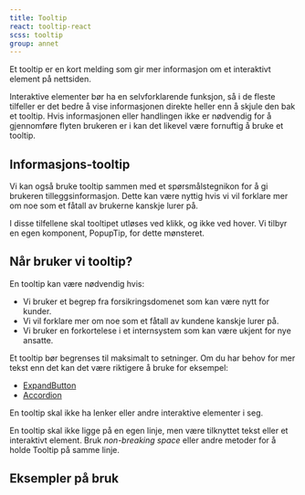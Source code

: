 ```yaml
---
title: Tooltip
react: tooltip-react
scss: tooltip
group: annet
---
```



<Ingress>Et tooltip er en kort melding som gir mer informasjon om et interaktivt element på nettsiden.</Ingress>

Interaktive elementer bør ha en selvforklarende funksjon, så i de fleste tilfeller er det bedre å vise
informasjonen direkte heller enn å skjule den bak et tooltip. Hvis informasjonen eller handlingen ikke
er nødvendig for å gjennomføre flyten brukeren er i kan det likevel være fornuftig å bruke et tooltip.

<ComponentExample
    title="Tooltip"
    component={TooltipExample}
    codeExample={tooltipExampleCode}
    knobs={tooltipExampleKnobs}
/>

## Informasjons-tooltip

Vi kan også bruke tooltip sammen med et spørsmålstegnikon for å gi brukeren tilleggsinformasjon.
Dette kan være nyttig hvis vi vil forklare mer om noe som et fåtall av brukerne kanskje lurer på.

I disse tilfellene skal tooltipet utløses ved klikk, og ikke ved hover. Vi tilbyr en egen
komponent, PopupTip, for dette mønsteret.

<ComponentExample
    title="PopupTip"
    component={PopupTipExample}
    codeExample={popupTipExampleCode}
    knobs={tooltipExampleKnobs}
/>

## Når bruker vi tooltip?

En tooltip kan være nødvendig hvis:

-   Vi bruker et begrep fra forsikringsdomenet som kan være nytt for kunder.
-   Vi vil forklare mer om noe som et fåtall av kundene kanskje lurer på.
-   Vi bruker en forkortelese i et internsystem som kan være ukjent for nye ansatte.

Et tooltip bør begrenses til maksimalt to setninger. Om du har behov for mer tekst enn det kan det være riktigere å bruke for eksempel:

-   [ExpandButton](/komponenter/expandbutton)
-   [Accordion](/komponenter/accordion)

En tooltip skal ikke ha lenker eller andre interaktive elementer i seg.

En tooltip skal ikke ligge på en egen linje, men være tilknyttet tekst eller et interaktivt element. Bruk _non-breaking space_ eller andre metoder for å holde Tooltip på samme linje.

## Eksempler på bruk

<PortalImage
    src="/assets/documentation/tooltip/tooltip-mndpris.png"
    caption="Forklare for kunden hvorfor fakturaprisen kan være ulik den som blir vist her."
/>
